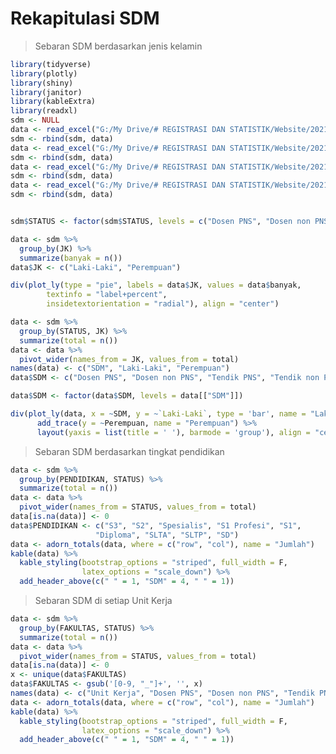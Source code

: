 # Rekapitulasi SDM

> Sebaran SDM berdasarkan jenis kelamin

```r
library(tidyverse)
library(plotly)
library(shiny)
library(janitor)
library(kableExtra)
library(readxl)
sdm <- NULL
data <- read_excel("G:/My Drive/# REGISTRASI DAN STATISTIK/Website/202101/202101/static/SDM_dosen_pns.xlsx")
sdm <- rbind(sdm, data)
data <- read_excel("G:/My Drive/# REGISTRASI DAN STATISTIK/Website/202101/202101/static/SDM_dosen_non_pns.xlsx")
sdm <- rbind(sdm, data)
data <- read_excel("G:/My Drive/# REGISTRASI DAN STATISTIK/Website/202101/202101/static/SDM_tendik_non_pns.xlsx")
sdm <- rbind(sdm, data)
data <- read_excel("G:/My Drive/# REGISTRASI DAN STATISTIK/Website/202101/202101/static/SDM_tendik_pns.xlsx")
sdm <- rbind(sdm, data)


sdm$STATUS <- factor(sdm$STATUS, levels = c("Dosen PNS", "Dosen non PNS", "Tendik PNS", "Tendik non PNS"))

data <- sdm %>%
  group_by(JK) %>%
  summarize(banyak = n())
data$JK <- c("Laki-Laki", "Perempuan")

div(plot_ly(type = "pie", labels = data$JK, values = data$banyak,
        textinfo = "label+percent",
        insidetextorientation = "radial"), align = "center")

data <- sdm %>%
  group_by(STATUS, JK) %>%
  summarize(total = n())
data <- data %>%
  pivot_wider(names_from = JK, values_from = total)
names(data) <- c("SDM", "Laki-Laki", "Perempuan")
data$SDM <- c("Dosen PNS", "Dosen non PNS", "Tendik PNS", "Tendik non PNS")

data$SDM <- factor(data$SDM, levels = data[["SDM"]])

div(plot_ly(data, x = ~SDM, y = ~`Laki-Laki`, type = 'bar', name = "Laki-Laki") %>% 
      add_trace(y = ~Perempuan, name = "Perempuan") %>%
      layout(yaxis = list(title = ' '), barmode = 'group'), align = "center")
```

> Sebaran SDM berdasarkan tingkat pendidikan

```r
data <- sdm %>%
  group_by(PENDIDIKAN, STATUS) %>%
  summarize(total = n())
data <- data %>%
  pivot_wider(names_from = STATUS, values_from = total)
data[is.na(data)] <- 0
data$PENDIDIKAN <- c("S3", "S2", "Spesialis", "S1 Profesi", "S1",
                   "Diploma", "SLTA", "SLTP", "SD")
data <- adorn_totals(data, where = c("row", "col"), name = "Jumlah")
kable(data) %>%
  kable_styling(bootstrap_options = "striped", full_width = F,
                latex_options = "scale_down") %>%
  add_header_above(c(" " = 1, "SDM" = 4, " " = 1))
```

> Sebaran SDM di setiap Unit Kerja

```r
data <- sdm %>%
  group_by(FAKULTAS, STATUS) %>%
  summarize(total = n())
data <- data %>%
  pivot_wider(names_from = STATUS, values_from = total)
data[is.na(data)] <- 0
x <- unique(data$FAKULTAS)
data$FAKULTAS <- gsub('[0-9, "_"]+', '', x)
names(data) <- c("Unit Kerja", "Dosen PNS", "Dosen non PNS", "Tendik PNS", "Tendik non PNS")
data <- adorn_totals(data, where = c("row", "col"), name = "Jumlah")
kable(data) %>%
  kable_styling(bootstrap_options = "striped", full_width = F,
                latex_options = "scale_down") %>%
  add_header_above(c(" " = 1, "SDM" = 4, " " = 1))
```
